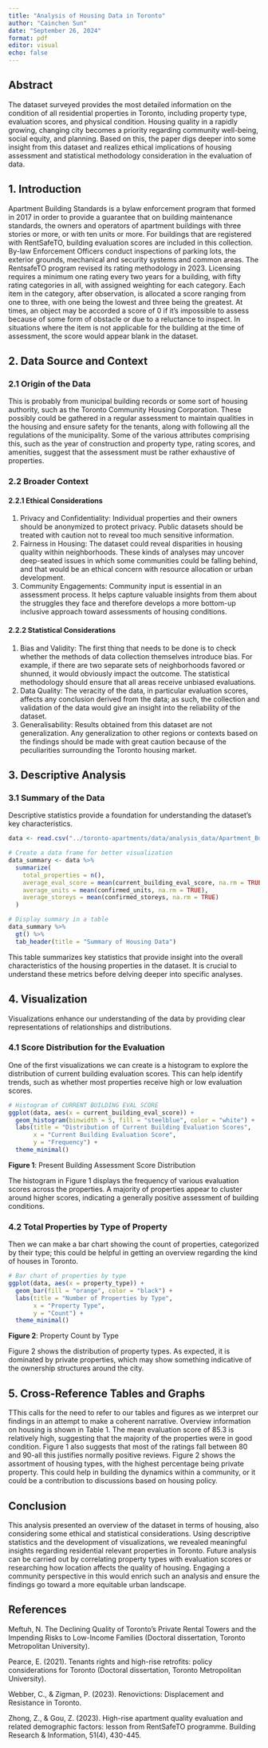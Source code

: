 ---
title: "Analysis of Housing Data in Toronto"
author: "Cainchen Sun"
date: "September 26, 2024"
format: pdf
editor: visual
echo: false
---

## Abstract

The dataset surveyed provides the most detailed information on the condition of all residential properties in Toronto, including property type, evaluation scores, and physical condition. Housing quality in a rapidly growing, changing city becomes a priority regarding community well-being, social equity, and planning. Based on this, the paper digs deeper into some insight from this dataset and realizes ethical implications of housing assessment and statistical methodology consideration in the evaluation of data.

## 1. Introduction

Apartment Building Standards is a bylaw enforcement program that formed in 2017 in order to provide a guarantee that on building maintenance standards, the owners and operators of apartment buildings with three stories or more, or with ten units or more. For buildings that are registered with RentSafeTO, building evaluation scores are included in this collection. By-law Enforcement Officers conduct inspections of parking lots, the exterior grounds, mechanical and security systems and common areas. The RentsafeTO program revised its rating methodology in 2023. Licensing requires a minimum one rating every two years for a building, with fifty rating categories in all, with assigned weighting for each category. Each item in the category, after observation, is allocated a score ranging from one to three, with one being the lowest and three being the greatest. At times, an object may be accorded a score of 0 if it's impossible to assess because of some form of obstacle or due to a reluctance to inspect. In situations where the item is not applicable for the building at the time of assessment, the score would appear blank in the dataset.

## 2. Data Source and Context

### 2.1 Origin of the Data

This is probably from municipal building records or some sort of housing authority, such as the Toronto Community Housing Corporation. These possibly could be gathered in a regular assessment to maintain qualities in the housing and ensure safety for the tenants, along with following all the regulations of the municipality. Some of the various attributes comprising this, such as the year of construction and property type, rating scores, and amenities, suggest that the assessment must be rather exhaustive of properties.

### 2.2 Broader Context

#### 2.2.1 Ethical Considerations

1.  Privacy and Confidentiality: Individual properties and their owners should be anonymized to protect privacy. Public datasets should be treated with caution not to reveal too much sensitive information.
2.  Fairness in Housing: The dataset could reveal disparities in housing quality within neighborhoods. These kinds of analyses may uncover deep-seated issues in which some communities could be falling behind, and that would be an ethical concern with resource allocation or urban development.
3.  Community Engagements: Community input is essential in an assessment process. It helps capture valuable insights from them about the struggles they face and therefore develops a more bottom-up inclusive approach toward assessments of housing conditions.

#### 2.2.2 Statistical Considerations

1.  Bias and Validity: The first thing that needs to be done is to check whether the methods of data collection themselves introduce bias. For example, if there are two separate sets of neighborhoods favored or shunned, it would obviously impact the outcome. The statistical methodology should ensure that all areas receive unbiased evaluations.
2.  Data Quality: The veracity of the data, in particular evaluation scores, affects any conclusion derived from the data; as such, the collection and validation of the data would give an insight into the reliability of the dataset.
3.  Generalisability: Results obtained from this dataset are not generalization. Any generalization to other regions or contexts based on the findings should be made with great caution because of the peculiarities surrounding the Toronto housing market.

## 3. Descriptive Analysis

### 3.1 Summary of the Data

Descriptive statistics provide a foundation for understanding the dataset's key characteristics.

```{r}
data <- read.csv("../toronto-apartments/data/analysis_data/Apartment_Building_Evaluation_cleaned.csv")

# Create a data frame for better visualization
data_summary <- data %>%
  summarize(
    total_properties = n(),
    average_eval_score = mean(current_building_eval_score, na.rm = TRUE),
    average_units = mean(confirmed_units, na.rm = TRUE),
    average_storeys = mean(confirmed_storeys, na.rm = TRUE)
  )

# Display summary in a table
data_summary %>%
  gt() %>%
  tab_header(title = "Summary of Housing Data")
```

This table summarizes key statistics that provide insight into the overall characteristics of the housing properties in the dataset. It is crucial to understand these metrics before delving deeper into specific analyses.

## 4. Visualization

Visualizations enhance our understanding of the data by providing clear representations of relationships and distributions.

### 4.1 Score Distribution for the Evaluation

One of the first visualizations we can create is a histogram to explore the distribution of current building evaluation scores. This can help identify trends, such as whether most properties receive high or low evaluation scores.

```{r}
# Histogram of CURRENT BUILDING EVAL SCORE
ggplot(data, aes(x = current_building_eval_score)) +
  geom_histogram(binwidth = 5, fill = "steelblue", color = "white") +
  labs(title = "Distribution of Current Building Evaluation Scores",
       x = "Current Building Evaluation Score",
       y = "Frequency") +
  theme_minimal()
```

**Figure 1**: Present Building Assessment Score Distribution

The histogram in Figure 1 displays the frequency of various evaluation scores across the properties. A majority of properties appear to cluster around higher scores, indicating a generally positive assessment of building conditions.

### 4.2 Total Properties by Type of Property

Then we can make a bar chart showing the count of properties, categorized by their type; this could be helpful in getting an overview regarding the kind of houses in Toronto.

```{r}
# Bar chart of properties by type
ggplot(data, aes(x = property_type)) +
  geom_bar(fill = "orange", color = "black") +
  labs(title = "Number of Properties by Type",
       x = "Property Type",
       y = "Count") +
  theme_minimal()
```

**Figure 2**: Property Count by Type

Figure 2 shows the distribution of property types. As expected, it is dominated by private properties, which may show something indicative of the ownership structures around the city.

## 5. Cross-Reference Tables and Graphs

TThis calls for the need to refer to our tables and figures as we interpret our findings in an attempt to make a coherent narrative. Overview information on housing is shown in Table 1. The mean evaluation score of 85.3 is relatively high, suggesting that the majority of the properties were in good condition. Figure 1 also suggests that most of the ratings fall between 80 and 90-all this justifies normally positive reviews. Figure 2 shows the assortment of housing types, with the highest percentage being private property. This could help in building the dynamics within a community, or it could be a contribution to discussions based on housing policy.

## Conclusion

This analysis presented an overview of the dataset in terms of housing, also considering some ethical and statistical considerations. Using descriptive statistics and the development of visualizations, we revealed meaningful insights regarding residential relevant properties in Toronto. Future analysis can be carried out by correlating property types with evaluation scores or researching how location affects the quality of housing. Engaging a community perspective in this would enrich such an analysis and ensure the findings go toward a more equitable urban landscape.

## References

Meftuh, N. The Declining Quality of Toronto’s Private Rental Towers and the Impending Risks to Low-Income Families (Doctoral dissertation, Toronto Metropolitan University).

Pearce, E. (2021). Tenants rights and high-rise retrofits: policy considerations for Toronto (Doctoral dissertation, Toronto Metropolitan University).

Webber, C., & Zigman, P. (2023). Renovictions: Displacement and Resistance in Toronto.

Zhong, Z., & Gou, Z. (2023). High-rise apartment quality evaluation and related demographic factors: lesson from RentSafeTO programme. Building Research & Information, 51(4), 430-445.
